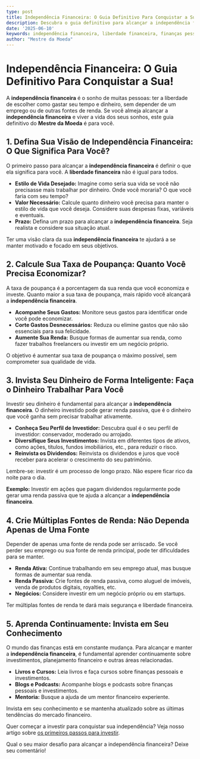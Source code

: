 ```yaml
---
type: post
title: Independência Financeira: O Guia Definitivo Para Conquistar a Sua!
description: Descubra o guia definitivo para alcançar a independência financeira e viver a vida dos seus sonhos. Comece hoje mesmo!
date: '2025-06-10'
keywords: independência financeira, liberdade financeira, finanças pessoais, planejamento financeiro, investimentos, aposentadoria, educação financeira
author: "Mestre da Moeda"
---
```


# Independência Financeira: O Guia Definitivo Para Conquistar a Sua!

A **independência financeira** é o sonho de muitas pessoas: ter a liberdade de escolher como gastar seu tempo e dinheiro, sem depender de um emprego ou de outras fontes de renda. Se você almeja alcançar a **independência financeira** e viver a vida dos seus sonhos, este guia definitivo do **Mestre da Moeda** é para você.

## 1. Defina Sua Visão de Independência Financeira: O Que Significa Para Você?

O primeiro passo para alcançar a **independência financeira** é definir o que ela significa para você. A **liberdade financeira** não é igual para todos.

*   **Estilo de Vida Desejado:** Imagine como seria sua vida se você não precisasse mais trabalhar por dinheiro. Onde você moraria? O que você faria com seu tempo?
*   **Valor Necessário:** Calcule quanto dinheiro você precisa para manter o estilo de vida que você deseja. Considere suas despesas fixas, variáveis e eventuais.
*   **Prazo:** Defina um prazo para alcançar a **independência financeira**. Seja realista e considere sua situação atual.

Ter uma visão clara da sua **independência financeira** te ajudará a se manter motivado e focado em seus objetivos.

## 2. Calcule Sua Taxa de Poupança: Quanto Você Precisa Economizar?

A taxa de poupança é a porcentagem da sua renda que você economiza e investe. Quanto maior a sua taxa de poupança, mais rápido você alcançará a **independência financeira**.

*   **Acompanhe Seus Gastos:** Monitore seus gastos para identificar onde você pode economizar.
*   **Corte Gastos Desnecessários:** Reduza ou elimine gastos que não são essenciais para sua felicidade.
*   **Aumente Sua Renda:** Busque formas de aumentar sua renda, como fazer trabalhos freelancers ou investir em um negócio próprio.

O objetivo é aumentar sua taxa de poupança o máximo possível, sem comprometer sua qualidade de vida.

## 3. Invista Seu Dinheiro de Forma Inteligente: Faça o Dinheiro Trabalhar Para Você

Investir seu dinheiro é fundamental para alcançar a **independência financeira**. O dinheiro investido pode gerar renda passiva, que é o dinheiro que você ganha sem precisar trabalhar ativamente.

*   **Conheça Seu Perfil de Investidor:** Descubra qual é o seu perfil de investidor: conservador, moderado ou arrojado.
*   **Diversifique Seus Investimentos:** Invista em diferentes tipos de ativos, como ações, títulos, fundos imobiliários, etc., para reduzir o risco.
*   **Reinvista os Dividendos:** Reinvista os dividendos e juros que você receber para acelerar o crescimento do seu patrimônio.

Lembre-se: investir é um processo de longo prazo. Não espere ficar rico da noite para o dia.

**Exemplo:** Investir em ações que pagam dividendos regularmente pode gerar uma renda passiva que te ajuda a alcançar a **independência financeira**.

## 4. Crie Múltiplas Fontes de Renda: Não Dependa Apenas de Uma Fonte

Depender de apenas uma fonte de renda pode ser arriscado. Se você perder seu emprego ou sua fonte de renda principal, pode ter dificuldades para se manter.

*   **Renda Ativa:** Continue trabalhando em seu emprego atual, mas busque formas de aumentar sua renda.
*   **Renda Passiva:** Crie fontes de renda passiva, como aluguel de imóveis, venda de produtos digitais, royalties, etc.
*   **Negócios:** Considere investir em um negócio próprio ou em startups.

Ter múltiplas fontes de renda te dará mais segurança e liberdade financeira.

## 5. Aprenda Continuamente: Invista em Seu Conhecimento

O mundo das finanças está em constante mudança. Para alcançar e manter a **independência financeira**, é fundamental aprender continuamente sobre investimentos, planejamento financeiro e outras áreas relacionadas.

*   **Livros e Cursos:** Leia livros e faça cursos sobre finanças pessoais e investimentos.
*   **Blogs e Podcasts:** Acompanhe blogs e podcasts sobre finanças pessoais e investimentos.
*   **Mentoria:** Busque a ajuda de um mentor financeiro experiente.

Invista em seu conhecimento e se mantenha atualizado sobre as últimas tendências do mercado financeiro.

Quer começar a investir para conquistar sua independência? Veja nosso artigo sobre [os primeiros passos para investir](economizar-dinheiro-todo-mes).

Qual o seu maior desafio para alcançar a independência financeira? Deixe seu comentário!